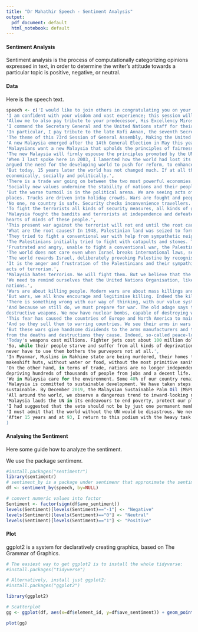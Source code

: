 ---
title: "Dr Mahathir Speech - Sentiment Analysis"
output:
  pdf_document: default
  html_notebook: default
---
#### Sentiment Analysis
Sentiment analysis is the process of computationally categorizing opinions expressed in text, in order to determine the writer's attitude towards a particular topic is positive, negative, or neutral.

#### Data
Here is the speech text. 
```{r}
speech <- c('I would like to join others in congratulating you on your election as the President of the SeventyThird (73rd) Session of the United Nations General Assembly',
'I am confident with your wisdom and vast experience; this session will achieve the objectives of the theme for this session. I assure you of Malaysia\'s fullest support and cooperation towards achieving these noble goals.',
'Allow me to also pay tribute to your predecessor, His Excellency Miroslav Lajcak, for his dedication and stewardship in successfully completing the work of the 72nd Session of the General Assembly.',
'I commend the Secretary General and the United Nations staff for their tireless efforts in steering and managing UN activities globally.',
'In particular, I pay tribute to the late Kofi Annan, the seventh Secretary-General of the UN from 1997 - 2006, who sadly passed away in August this year. Malaysia had a positively strong and active engagement with the UN during his tenure.',
'The theme of this 73rd Session of General Assembly, Making the United Nations Relevant to All People: Global Leadership and Shared Responsibilities for Peaceful, Equitable and Sustainable Societies remains true to the aspiration of our founding fathers. The theme is most relevant and timely. It is especially pertinent in the context of the new Malaysia. The new Government of Malaysia, recently empowered with a strong mandate from its people, is committed to ensure that every Malaysian has an equitable share in the prosperity and wealth of the nation.',
'A new Malaysia emerged after the 14th General Election in May this year. Malaysians decided to change their government, which had been in power for 61 years, since independence. We did this because the immediate past Government indulged in.',
'Malaysians want a new Malaysia that upholds the principles of fairness, good governance, integrity and the rule of law. They want a Malaysia that is a friend to all and enemy of none. A Malaysia that remains neutral and non-aligned. A Malaysia that detests and abhors wars and violence. They also want a Malaysia that will speak its mind on what is right and wrong, without fear or favour. A new Malaysia that believes in co-operation based on mutual respect, for mutual gain. The new Malaysia that offers a partnership based on our philosophy of prosper-thy-neighbour. We believe in the goodness of cooperation, that a prosperous and stable neighbour would contribute to our own prosperity and stability.',
'The new Malaysia will firmly espouse the principles promoted by the UN in our international engagements. These include the principles of truth, human rights, the rule of law, justice, fairness, responsibility and accountability, as well as sustainability. It is within this context that the new government of Malaysia has pledged to ratify all remaining core UN instruments related to the protection of human rights. It will not be easy for us because Malaysia is multi-ethnic, multireligious, multicultural and multilingual. We will accord space and time for all to deliberate and to decide freely based on democracy.',
'When I last spoke here in 2003, I lamented how the world had lost its way. I bemoaned the fact that small countries continued to be at the mercy of the powerful. I
argued the need for the developing world to push for reform, to enhance capacity building and diversify the economy. We need to maintain control of our destiny.',
'But today, 15 years later the world has not changed much. If at all the world is far worse than 15 years ago. Today the world is in a state of turmoil
economically, socially and politically.',
'There is a trade war going on between the two most powerful economies. And the rest of the world feel the pain.',
'Socially new values undermine the stability of nations and their people. Freedom has led to the negation of the concept of marriage and families, of moral codes, of respect etc.',
'But the worse turmoil is in the political arena. We are seeing acts of terror everywhere. People are tying bombs to their bodies and blowing themselves up in crowded
places. Trucks are driven into holiday crowds. Wars are fought and people beheaded with short knives. Acts of brutality are broadcast to the world live. Masses of people risk their lives to migrate only to be denied asylum, sleeping in the open and freezing to death. Thousands starve and tens of thousands die in epidemics of cholera.',
'No one, no country is safe. Security checks inconvenience travellers. No liquids on planes. The slightest suspicion leads to detention and unpleasant questioning.',
'To fight the terrorists all kinds of security measures, all kinds of gadgets and equipment are deployed. Big brother is watching. But the acts of terror continues.',
'Malaysia fought the bandits and terrorists at independence and defeated them. We did use the military. But alongside and more importantly we campaigned to win the
hearts of minds of these people.',
'This present war against the terrorist will not end until the root causes are found and removed and hearts and minds are won.',
'What are the root causes? In 1948, Palestinian land was seized to form the state of Israel. The Palestinians were massacred and forced to leave their land. Their houses and farms were seized.',
'They tried to fight a conventional war with help from sympathetic neighbours. The friends of Israel ensured this attempt failed. More Palestinian land was seized. And Israeli settlements were built on more and more Palestinian land and the Palestinians are denied access to these settlements built on their land.',
'The Palestinians initially tried to fight with catapults and stones. They were shot with live bullets and arrested. Thousands are incarcerated.',
'Frustrated and angry, unable to fight a conventional war, the Palestinians resort to what we call terrorism.',
'The world does not care even when Israel breaks international laws, seizing ships carrying medicine, food and building materials in international waters. The Palestinians fired ineffective rockets which hurt no one. Massive retaliations were mounted by Israel, rocketing and bombing hospitals, schools and other buildings, killing innocent civilians including school children and hospital patients.',
'The world rewards Israel, deliberately provoking Palestine by recognising Jerusalem as the capital of Israel.',
'It is the anger and frustration of the Palestinians and their sympathisers that cause them to resort to what we call terrorism. But it is important to acknowledge that any act which terrify people also constitute terrorism. And states dropping bombs or launching rockets which maim and kill innocent people also terrify people. These are also
acts of terrorism.',
'Malaysia hates terrorism. We will fight them. But we believe that the only way to fight terrorism is to remove the cause. Let the Palestinians return to reclaim their land. Let there be a state of Palestine. Let there be justice and the rule of law. Warring against them will not stop terrorism. Nor will out-terrorising them succeed.',
'We need to remind ourselves that the United Nations Organisation, like the League of Nations before, was conceived for the noble purpose of ending wars between
nations.',
'Wars are about killing people. Modern wars are about mass killings and total destruction countrywide. Civilised nations claim they abhor killing for any reason. When a man kills, he commits the crime of murder. And the punishment for murder may be death.',
'But wars, we all know encourage and legitimise killing. Indeed the killings are regarded as noble, and the killers are hailed as heroes. They get medals stuck to their chest and statues erected in their honour, have their names mentioned in history books.',
'There is something wrong with our way of thinking, with our value system. Kill one man, it is murder, kill a million and you become a hero. And so we still believe that conflict between nations can be resolved with war.',
'And because we still do, we must prepare for war. The old adage says to have peace, prepare for war. And we are forever preparing for war, inventing more and more
destructive weapons. We now have nuclear bombs, capable of destroying whole cities. But now we know that the radiation emanating from the explosion will affect even the country using the bomb. A nuclear war would destroy the world.',
'This fear has caused the countries of Europe and North America to maintain peace for over 70 years. But that is not for other countries. Wars in these other countries can help live test the new weapons being invented.',
'And so they sell them to warring countries. We see their arms in wars fought between smaller countries. These are not world wars but they are no less destructive. Hundreds of thousands of people have been killed, whole countries devastated and nations bankrupted because of these fantastic new weapons.',
'But these wars give handsome dividends to the arms manufacturers and traders. The arms business is now the biggest business in the world. They profit shamelessly
from the deaths and destructions they cause. Indeed, so-called peace-loving countries often promote this shameful business.',
'Today's weapons cost millions. Fighter jets cost about 100 million dollars. And maintaining them cost tens of millions. But the poor countries are persuaded to buy them even if they cannot afford. They are told their neighbours or their enemies have them. It is imperative that they too have them.',
'So, while their people starve and suffer from all kinds of deprivations, a huge percentage of their budget is allocated to the purchase of arms. That their buyers may
never have to use them bothers the purveyors not at all.',
'In Myanmar, Muslims in Rakhine state are being murdered, their homes torched and a million refugees had been forced to flee, to drown in the high seas, to live in
makeshift huts, without water or food, without the most primitive sanitation. Yet the authorities of Myanmar including a Nobel Peace Laureate deny that this is happening. I believe in non-interference in the internal affairs of nations. But does the world watch massacres being carried out and do nothing? Nations are independent. But does this mean they have a right to massacre their own people, because they are independent?',
'On the other hand, in terms of trade, nations are no longer independent. Free trade means no protection by small countries of their infant industries. They must abandon tariff restrictions and open their countries to invasion by products of the rich and the powerful. Yet the simple products of the poor are subjected to clever barriers so that they cannot penetrate the market of the rich. Malaysian palm oil is labelled as dangerous to health and the estates are destroying the habitat of animals. Food products of the rich declare that they are palm oil free. Now palm diesel are condemned because they are decimating virgin jungles. These caring people forget that their boycott is
depriving hundreds of thousands of people from jobs and a decent life.',
'We in Malaysia care for the environment. Some 48% of our country remains virgin jungle. Can our detractors claim the same for their own countries?',
'Malaysia is committed to sustainable development. We have taken steps, for example in improving production methods to ensure that our palm oil production is
sustainable. By December 2019, the Malaysian Sustainable Palm Oil (MSPO) standard will become mandatory. This will ensure that every drop of palm oil produced in Malaysia will be certified sustainable by 2020.',
'All around the world, we observe a dangerous trend to inward-looking nationalism, of governments pandering to populism, retreating from international collaborations and shutting their borders to free movements of people, goods and services even as they talk of a borderless world, of free trade. While globalisation has indeed brought us some benefits, the impacts have proven to be threatening to the independence of small nations. We cannot even talk or move around without having our voices and movement recorded and often used against us. Data on everyone is captured and traded by powerful nations and their corporations.',
'Malaysia lauds the UN in its endeavours to end poverty, protect our planet and try to ensure everyone enjoys peace and prosperity. But I would like to refer to the need for reform in the organisation. Five countries on the basis of their victories 70 over years ago cannot claim to have a right to hold the world to ransom forever. They cannot take the moral high ground, preaching democracy and regime change in the countries of the world when they deny democracy in this organisation.',
'I had suggested that the veto should not be by just one permanent member but by at least two powers backed by three non-permanent members of the Security Council. The General Assembly should then back the decision with a simple majority. I will not say more.',
'I must admit that the world without the UN would be disastrous. We need the UN, we need to sustain it with sufficient funds. No one should threaten it with financial deprivation.',
'After 15 years and at 93, I return to this podium with the heavy task of bringing the voice and hope of the new Malaysia to the world stage. The people of Malaysia, proud of their recent democratic achievement, have high hopes that around the world we will see peace, progress and prosperity. In this we look toward the UN to hear our pleas.'
)
```

#### Analysing the Sentiment
Here some guide how to analyze the sentiment.

We use the package sentimenr.
```{r}
#install.packages("sentimentr")
library(sentimentr)
# sentiment_by is a package under sentimenr that approximate the sentiment (polarity) of text by grouping variable(s)
df <- sentiment_by(speech, by=NULL)

# convert numeric values into factor
Sentiment <- factor(sign(df$ave_sentiment))
levels(Sentiment)[levels(Sentiment)=="-1"] <- "Negative"
levels(Sentiment)[levels(Sentiment)=="0"] <- "Neutral"
levels(Sentiment)[levels(Sentiment)=="1"] <- "Positive"
```


#### Plot
ggplot2 is a system for declaratively creating graphics, based on The Grammar of Graphics.
```{r}
# The easiest way to get ggplot2 is to install the whole tidyverse:
#install.packages("tidyverse")

# Alternatively, install just ggplot2:
#install.packages("ggplot2")

library(ggplot2)

# Scatterplot
gg <- ggplot(df, aes(x=df$element_id, y=df$ave_sentiment)) + geom_point(aes(colour=Sentiment),size=3) + geom_hline(yintercept = 0, linetype = "dashed") + labs(x = "Time", y = "Sentiment Score", title = "A Simple Sentiment Analysis", subtitle = "Dr Mahathir 73rd UN General Assembly Speech, New York, Sept 29, 2018")

plot(gg)
```


